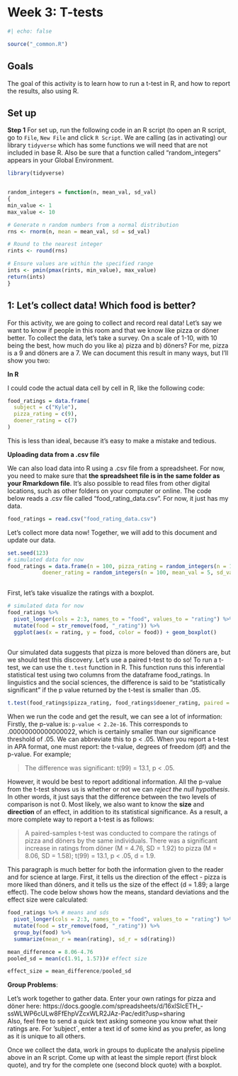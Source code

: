 # Week 3: T-tests {#sec-data-visualization}

```r
#| echo: false

source("_common.R")
```

## Goals

The goal of this activity is to learn how to run a t-test in R, and how to report the results, also using R. 

## Set up 

**Step 1** For set up, run the following code in an R script (to open an R script, go to `File`, `New File` and click `R Script`. We are calling (as in activating) our library `tidyverse` which has some functions we will need that are not included in base R. Also be sure that a function called "random_integers" appears in your Global Environment. 

```r
library(tidyverse)


random_integers = function(n, mean_val, sd_val)
{
min_value <- 1
max_value <- 10

# Generate n random numbers from a normal distribution
rns <- rnorm(n, mean = mean_val, sd = sd_val)

# Round to the nearest integer
rints <- round(rns)

# Ensure values are within the specified range
ints <- pmin(pmax(rints, min_value), max_value)
return(ints)
}

```

## 1: Let's collect data! Which food is better?

For this activity, we are going to collect and record real data! Let's say we want to know if people in this room and that we know like pizza or döner better.
To collect the data, let's take a survey. On a scale of 1-10, with 10 being the best, how much do you like a) pizza and b) döners? For me, pizza is a 9 and döners are a 7.
We can document this result in many ways, but I'll show you two:


**In R**

I could code the actual data cell by cell in R, like the following code:

```r
food_ratings = data.frame(
  subject = c("Kyle"),
  pizza_rating = c(9),
  doener_rating = c(7)
)
```

This is less than ideal, because it's easy to make a mistake and tedious.

**Uploading data from a .csv file**

We can also load data into R using a .csv file from a spreadsheet. For now, you need to make sure that **the spreadsheet file is in the same folder as your Rmarkdown file**. It's also possible to read files from other digital locations, such as other folders on your computer or online.
The code below reads a .csv file called "food_rating_data.csv".
For now, it just has my data. 

```r
food_ratings = read.csv("food_rating_data.csv")
```

Let's collect more data now! Together, we will add to this document and update our data. 

```r
set.seed(123)
# simulated data for now 
food_ratings = data.frame(n = 100, pizza_rating = random_integers(n = 100, mean_val = 8, sd_val = 2),
           doener_rating = random_integers(n = 100, mean_val = 5, sd_val = 2))
                          
```

First, let's take visualize the ratings with a boxplot.

```r
# simulated data for now 
food_ratings %>% 
  pivot_longer(cols = 2:3, names_to = "food", values_to = "rating") %>% 
  mutate(food = str_remove(food, "_rating")) %>% 
  ggplot(aes(x = rating, y = food, color = food)) + geom_boxplot()
   
```  
 
Our simulated data suggests that pizza is more beloved than döners are, but we should test this discovery. Let's use a paired t-test to do so! To run a t-test, we can use the `t.test` function in R. This function runs this inferential statistical test using two columns from the dataframe food_ratings. In linguistics and the social sciences, the difference is said to be "statistically significant" if the p value returned by the t-test is smaller than .05. 

```r
t.test(food_ratings$pizza_rating, food_ratings$doener_rating, paired = TRUE)
```

When we run the code and get the result, we can see a lot of information: 
Firstly, the p-value is: `p-value < 2.2e-16`. This corresponds to .00000000000000022, which is certainly smaller than our significance threshold of .05. 
We can abbreviate this to p < .05.
When you report a t-test in APA format, one must report: the t-value, degrees of freedom (df) and the p-value. For example;

> The difference was significant: t(99) = 13.1, p < .05.

However, it would be best to report additional information. All the p-value from the t-test shows us is whether or not we can *reject the null hypothesis*. In other words, it just says that the difference between the two levels of comparison is not 0. 
Most likely, we also want to know the **size** and **direction** of an effect, in addition to its statistical significance.
As a result, a more complete way to report a t-test is as follows: 

> A paired-samples t-test was conducted to compare the ratings of pizza and döners by the same individuals. There was a significant increase in ratings from döner (M = 4.76, SD = 1.92) to pizza (M = 8.06, SD = 1.58); t(99) = 13.1, p < .05, d = 1.9.

This paragraph is much better for both the information given to the reader and for science at large. 
First, it tells us the direction of the effect - pizza is more liked than döners, and it tells us the size of the effect (d = 1.89; a large effect).
The code below shows how the means, standard deviations and the effect size were calculated:

```r
food_ratings %>% # means and sds 
  pivot_longer(cols = 2:3, names_to = "food", values_to = "rating") %>% 
  mutate(food = str_remove(food, "_rating")) %>% 
  group_by(food) %>% 
  summarize(mean_r = mean(rating), sd_r = sd(rating))

mean_difference = 8.06-4.76
pooled_sd = mean(c(1.91, 1.57))# effect size 

effect_size = mean_difference/pooled_sd

```



**Group Problems**:

Let's work together to gather data. Enter your own ratings for pizza and döner here:
https://docs.google.com/spreadsheets/d/16xlSlcETH_-ssWLWP6cULw8FfEhpVZcxWLR2JAz-Pac/edit?usp=sharing  
Also, feel free to send a quick text asking someone you know what their ratings are. 
For 'subject`, enter a text id of some kind as you prefer, as long as it is unique to all others. 

Once we collect the data, work in groups to duplicate the analysis pipeline above in an R script.
Come up with at least the simple report (first block quote), and try for the complete one (second block quote) with a boxplot.
 

